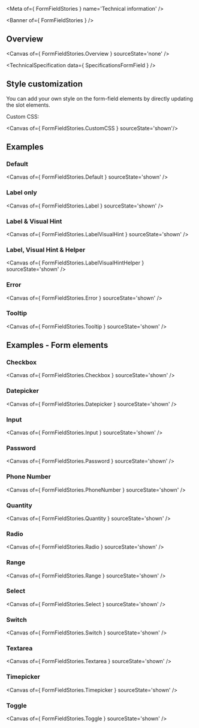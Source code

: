 
<Meta of={ FormFieldStories } name='Technical information' />

<Banner of={ FormFieldStories } />

## Overview

<Canvas of={ FormFieldStories.Overview } sourceState='none' />

<TechnicalSpecification data={ SpecificationsFormField } />

## Style customization

You can add your own style on the form-field elements by directly updating the slot elements.

Custom CSS:

<Canvas of={ FormFieldStories.CustomCSS } sourceState='shown'/>

## Examples

### Default
<Canvas of={ FormFieldStories.Default } sourceState='shown' />

### Label only
<Canvas of={ FormFieldStories.Label } sourceState='shown' />

### Label & Visual Hint
<Canvas of={ FormFieldStories.LabelVisualHint } sourceState='shown' />

### Label, Visual Hint & Helper
<Canvas of={ FormFieldStories.LabelVisualHintHelper } sourceState='shown' />

### Error
<Canvas of={ FormFieldStories.Error } sourceState='shown' />

### Tooltip
<Canvas of={ FormFieldStories.Tooltip } sourceState='shown' />

## Examples - Form elements

### Checkbox
<Canvas of={ FormFieldStories.Checkbox } sourceState='shown' />

### Datepicker
<Canvas of={ FormFieldStories.Datepicker } sourceState='shown' />

### Input
<Canvas of={ FormFieldStories.Input } sourceState='shown' />

### Password
<Canvas of={ FormFieldStories.Password } sourceState='shown' />

### Phone Number
<Canvas of={ FormFieldStories.PhoneNumber } sourceState='shown' />

### Quantity
<Canvas of={ FormFieldStories.Quantity } sourceState='shown' />

### Radio
<Canvas of={ FormFieldStories.Radio } sourceState='shown' />

### Range
<Canvas of={ FormFieldStories.Range } sourceState='shown' />

### Select
<Canvas of={ FormFieldStories.Select } sourceState='shown' />

### Switch
<Canvas of={ FormFieldStories.Switch } sourceState='shown' />

### Textarea
<Canvas of={ FormFieldStories.Textarea } sourceState='shown' />

### Timepicker
<Canvas of={ FormFieldStories.Timepicker } sourceState='shown' />

### Toggle
<Canvas of={ FormFieldStories.Toggle } sourceState='shown' />
